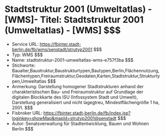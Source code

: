 # Stadtstruktur 2001 (Umweltatlas) - [WMS]- Titel: Stadtstruktur 2001 (Umweltatlas) - [WMS] $$$
- Service URL: https://fbinter.stadt-berlin.de/fb/wms/senstadt/strutyp2001 $$$
- Typ: WMS $$$
- Name: stadtstruktur-2001-umweltatlas-wms-e757f3ba $$$
- Stichworte: Baualter,Baustruktur,Baustrukturtypen,Bautypen,Berlin,Flächennutzung,Flächentypen,Freiraumstruktur,Geodaten,Karten,Stadtstruktur,Strukturtypen,Umweltatlas $$$
- Anmerkung: Darstellung homogener Stadtstrukturen anhand der charakteristischen Bau- und Freiraumstruktur auf Grundlage der digitalen Blockkarte des ISU (Infossystem Stadt und Umwelt), Darstellung generalisiert und nicht lagegtreu, Mindestflächengröße 1 ha, 2001. $$$
- Fisbroker URL: https://fbinter.stadt-berlin.de/fb/index.jsp?loginkey=showMap&mapId=strutyp2001@senstadt $$$
- Autor: Senatsverwaltung für Stadtentwicklung, Bauen und Wohnen Berlin $$$
